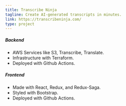 ```yaml
---
title: Transcribe Ninja
tagline: Create AI-generated transcripts in minutes.
link: https://transcribeninja.com/
type: project
---
```


##### Backend

- AWS Services like S3, Transcribe, Translate.
- Infrastructure with Terraform.
- Deployed with Github Actions.

##### Frontend

- Made with React, Redux, and Redux-Saga.
- Styled with Bootstrap.
- Deployed with Github Actions.
